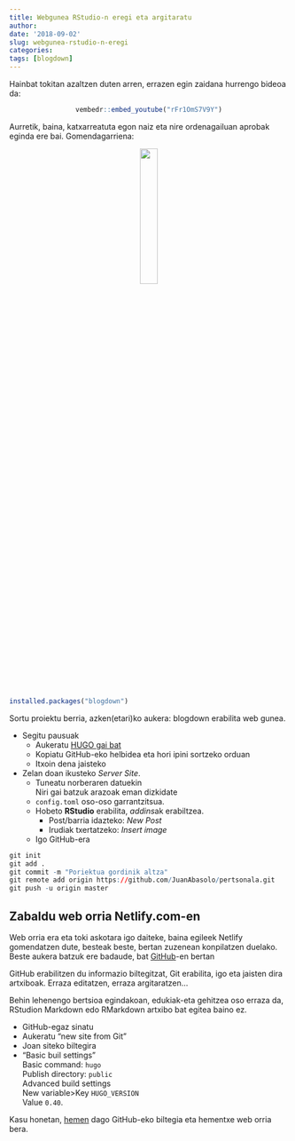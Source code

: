 ```yaml
---
title: Webgunea RStudio-n eregi eta argitaratu
author: 
date: '2018-09-02'
slug: webgunea-rstudio-n-eregi
categories:
tags: [blogdown]
---
```


Hainbat tokitan azaltzen duten arren, errazen egin zaidana hurrengo bideoa da:

<center>
```r
vembedr::embed_youtube("rFr1OmS7V9Y")
```
</center>

Aurretik, baina, katxarreatuta egon naiz eta nire ordenagailuan aprobak eginda ere bai. Gomendagarriena:

<center>
[![](https://bookdown.org/yihui/blogdown/images/cover.png){width=25%}](https://bookdown.org/yihui/blogdown/)
</center>

```r
installed.packages("blogdown")

```

Sortu proiektu berria, azken(etari)ko aukera: blogdown erabilita web gunea.

* Segitu pausuak  
  * Aukeratu [HUGO gai bat](https://themes.gohugo.io/)
  * Kopiatu GitHub-eko helbidea eta hori ipini sortzeko orduan
  * Itxoin dena jaisteko
* Zelan doan ikusteko *Server Site*.
    * Tuneatu norberaren datuekin  
      Niri gai batzuk arazoak eman dizkidate
    * `config.toml` oso-oso garrantzitsua.
    * Hobeto **RStudio** erabilita, *addins*ak erabiltzea.
        * Post/barria idazteko: *New Post*
        * Irudiak txertatzeko: *Insert image*
    * Igo GitHub-era  

```R
git init
git add .
git commit -m "Poriektua gordinik altza"
git remote add origin https://github.com/JuanAbasolo/pertsonala.git
git push -u origin master
```


## Zabaldu web orria Netlify.com-en

Web orria era eta toki askotara igo daiteke, baina egileek Netlify gomendatzen dute, besteak beste, bertan zuzenean konpilatzen duelako. Beste aukera batzuk ere badaude, bat [GitHub](http://amber.rbind.io/blog/2016/12/19/creatingsite/)-en bertan

GitHub erabilitzen du informazio biltegitzat, Git erabilita, igo eta jaisten dira artxiboak. Erraza editatzen, erraza argitaratzen...

Behin lehenengo bertsioa egindakoan, edukiak-eta gehitzea oso erraza da, RStudion Markdown edo RMarkdown artxibo bat egitea baino ez.

* GitHub-egaz sinatu
* Aukeratu "new site from Git"
* Joan siteko biltegira
* "Basic buil settings"  
  Basic command: `hugo`  
  Publish directory: `public`  
  Advanced build settings  
  New variable>Key `HUGO_VERSION`  
  Value `0.40`.
  
Kasu honetan, [hemen](https://github.com/JuanAbasolo/pertsonala/) dago GitHub-eko biltegia eta hementxe web orria bera.
